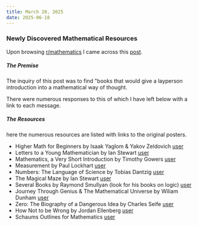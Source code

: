 ```yaml
---
title: March 20, 2025
date: 2025-06-18
---
```


### Newly Discovered Mathematical Resources
Upon browsing [r/mathematics](https://www.reddit.com/r/mathematics/) I came across this 
[post](https://www.reddit.com/r/mathematics/comments/1jfhn6f/hi_looking_for_mathematics_books_that_can_be/). 

##### The Premise
The inquiry of this post was to find "books that would give a layperson introduction into a mathematical way of thought. 

There were numerous responses to this of which I have left below with a link to each message.

##### The Resources
here the numerous resources are listed with links to the original posters.

- Higher Math for Beginners by Isaak Yaglom & Yakov Zeldovich [user](https://www.reddit.com/r/mathematics/comments/1jfhn6f/comment/mir1mr2/?utm_source=share&utm_medium=web3x&utm_name=web3xcss&utm_term=1&utm_content=share_button)
- Letters to a Young Mathematician by Ian Stewart [user](https://www.reddit.com/r/mathematics/comments/1jfhn6f/comment/mir32ni/?utm_source=share&utm_medium=web3x&utm_name=web3xcss&utm_term=1&utm_content=share_button)
- Mathematics, a Very Short Introduction by Timothy Gowers [user](https://www.reddit.com/r/mathematics/comments/1jfhn6f/comment/mir32ni/?utm_source=share&utm_medium=web3x&utm_name=web3xcss&utm_term=1&utm_content=share_button)
- Measurement by Paul Lockhart [user](https://www.reddit.com/r/mathematics/comments/1jfhn6f/comment/mirekw6/?utm_source=share&utm_medium=web3x&utm_name=web3xcss&utm_term=1&utm_content=share_button)
- Numbers: The Language of Science by Tobias Dantzig [user](https://www.reddit.com/r/mathematics/comments/1jfhn6f/comment/misby1r/?utm_source=share&utm_medium=web3x&utm_name=web3xcss&utm_term=1&utm_content=share_button)
- The Magical Maze by Ian Stewart [user](https://www.reddit.com/r/mathematics/comments/1jfhn6f/comment/mirj68x/?utm_source=share&utm_medium=web3x&utm_name=web3xcss&utm_term=1&utm_content=share_button)
- Several Books by Raymond Smullyan (look for his books on logic) [user](https://www.reddit.com/r/mathematics/comments/1jfhn6f/comment/mirj68x/?utm_source=share&utm_medium=web3x&utm_name=web3xcss&utm_term=1&utm_content=share_button)
- Journey Through Genius & The Mathematical Universe by Wiliam Dunham [user](https://www.reddit.com/r/mathematics/comments/1jfhn6f/comment/mirj68x/?utm_source=share&utm_medium=web3x&utm_name=web3xcss&utm_term=1&utm_content=share_button)
- Zero: The Biography of a Dangerous Idea by Charles Seife [user](https://www.reddit.com/r/mathematics/comments/1jfhn6f/comment/misby1r/?utm_source=share&utm_medium=web3x&utm_name=web3xcss&utm_term=1&utm_content=share_button)
- How Not to be Wrong by Jordan Ellenberg [user](https://www.reddit.com/r/mathematics/comments/1jfhn6f/comment/misewb8/?utm_source=share&utm_medium=web3x&utm_name=web3xcss&utm_term=1&utm_content=share_button)
- Schaums Outlines for Mathematics [user](https://www.reddit.com/r/mathematics/comments/1jfhn6f/comment/miu9tap/?utm_source=share&utm_medium=web3x&utm_name=web3xcss&utm_term=1&utm_content=share_button)

